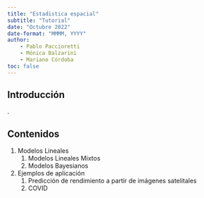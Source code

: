 ```yaml
---
title: "Estadistica espacial"
subtitle: "Tutorial"
date: "Octubre 2022"
date-format: "MMMM, YYYY"
author: 
    - Pablo Paccioretti
    - Mónica Balzarini
    - Mariano Córdoba
toc: false
---
```






## Introducción

.

## Contenidos

1. Modelos Lineales
    1. Modelos Lineales Mixtos
    2. Modelos Bayesianos
2. Ejemplos de aplicación
    1. Predicción de rendimiento a partir de imágenes satelitales
    2. COVID
  